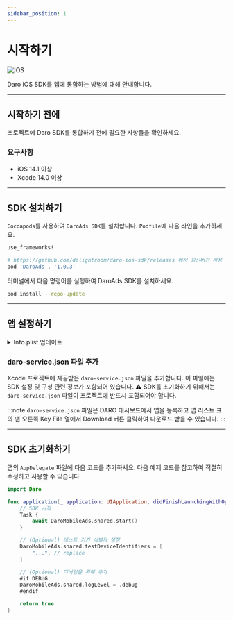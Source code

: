 ```yaml
---
sidebar_position: 1
---
```


# 시작하기

![iOS](https://img.shields.io/badge/Daro_iOS_SDK-v1.0.2-007AFF?logo=apple&logoColor=white)

Daro iOS SDK를 앱에 통합하는 방법에 대해 안내합니다.

---

## 시작하기 전에

프로젝트에 Daro SDK를 통합하기 전에 필요한 사항들을 확인하세요.

### 요구사항
- iOS 14.1 이상
- Xcode 14.0 이상


---

## SDK 설치하기

`Cocoapods`를 사용하여 `DaroAds SDK`를 설치합니다. `Podfile`에 다음 라인을 추가하세요.

```ruby
use_frameworks!

# https://github.com/delightroom/daro-ios-sdk/releases 에서 최신버전 사용
pod 'DaroAds', '1.0.3'
```

터미널에서 다음 명령어를 실행하여 DaroAds SDK를 설치하세요.
```bash
pod install --repo-update
```

---

## 앱 설정하기

<details>
<summary> Info.plist 업데이트 </summary>

`Info.plist`에 다음 ID들을 반영해주세요.

```xml
<key>GADApplicationIdentifier</key>
<string> /* Daro 대시보드에서 발급받은 Admob Key 추가 */ </string>
<key>SKAdNetworkItems</key>
<array>
  <dict>
    <key>SKAdNetworkIdentifier</key>
    <string>cstr6suwn9.skadnetwork</string>
  </dict>
  <dict>
    <key>SKAdNetworkIdentifier</key>
    <string>4fzdc2evr5.skadnetwork</string>
  </dict>
  <dict>
    <key>SKAdNetworkIdentifier</key>
    <string>4pfyvq9l8r.skadnetwork</string>
  </dict>
  <dict>
    <key>SKAdNetworkIdentifier</key>
    <string>2fnua5tdw4.skadnetwork</string>
  </dict>
  <dict>
    <key>SKAdNetworkIdentifier</key>
    <string>ydx93a7ass.skadnetwork</string>
  </dict>
  <dict>
    <key>SKAdNetworkIdentifier</key>
    <string>5a6flpkh64.skadnetwork</string>
  </dict>
  <dict>
    <key>SKAdNetworkIdentifier</key>
    <string>p78axxw29g.skadnetwork</string>
  </dict>
  <dict>
    <key>SKAdNetworkIdentifier</key>
    <string>v72qych5uu.skadnetwork</string>
  </dict>
  <dict>
    <key>SKAdNetworkIdentifier</key>
    <string>ludvb6z3bs.skadnetwork</string>
  </dict>
  <dict>
    <key>SKAdNetworkIdentifier</key>
    <string>cp8zw746q7.skadnetwork</string>
  </dict>
  <dict>
    <key>SKAdNetworkIdentifier</key>
    <string>3sh42y64q3.skadnetwork</string>
  </dict>
  <dict>
    <key>SKAdNetworkIdentifier</key>
    <string>c6k4g5qg8m.skadnetwork</string>
  </dict>
  <dict>
    <key>SKAdNetworkIdentifier</key>
    <string>s39g8k73mm.skadnetwork</string>
  </dict>
  <dict>
    <key>SKAdNetworkIdentifier</key>
    <string>3qy4746246.skadnetwork</string>
  </dict>
  <dict>
    <key>SKAdNetworkIdentifier</key>
    <string>f38h382jlk.skadnetwork</string>
  </dict>
  <dict>
    <key>SKAdNetworkIdentifier</key>
    <string>hs6bdukanm.skadnetwork</string>
  </dict>
  <dict>
    <key>SKAdNetworkIdentifier</key>
    <string>v4nxqhlyqp.skadnetwork</string>
  </dict>
  <dict>
    <key>SKAdNetworkIdentifier</key>
    <string>wzmmz9fp6w.skadnetwork</string>
  </dict>
  <dict>
    <key>SKAdNetworkIdentifier</key>
    <string>yclnxrl5pm.skadnetwork</string>
  </dict>
  <dict>
    <key>SKAdNetworkIdentifier</key>
    <string>t38b2kh725.skadnetwork</string>
  </dict>
  <dict>
    <key>SKAdNetworkIdentifier</key>
    <string>7ug5zh24hu.skadnetwork</string>
  </dict>
  <dict>
    <key>SKAdNetworkIdentifier</key>
    <string>gta9lk7p23.skadnetwork</string>
  </dict>
  <dict>
    <key>SKAdNetworkIdentifier</key>
    <string>vutu7akeur.skadnetwork</string>
  </dict>
  <dict>
    <key>SKAdNetworkIdentifier</key>
    <string>y5ghdn5j9k.skadnetwork</string>
  </dict>
  <dict>
    <key>SKAdNetworkIdentifier</key>
    <string>n6fk4nfna4.skadnetwork</string>
  </dict>
  <dict>
    <key>SKAdNetworkIdentifier</key>
    <string>v9wttpbfk9.skadnetwork</string>
  </dict>
  <dict>
    <key>SKAdNetworkIdentifier</key>
    <string>n38lu8286q.skadnetwork</string>
  </dict>
  <dict>
    <key>SKAdNetworkIdentifier</key>
    <string>47vhws6wlr.skadnetwork</string>
  </dict>
  <dict>
    <key>SKAdNetworkIdentifier</key>
    <string>kbd757ywx3.skadnetwork</string>
  </dict>
  <dict>
    <key>SKAdNetworkIdentifier</key>
    <string>9t245vhmpl.skadnetwork</string>
  </dict>
  <dict>
    <key>SKAdNetworkIdentifier</key>
    <string>eh6m2bh4zr.skadnetwork</string>
  </dict>
  <dict>
    <key>SKAdNetworkIdentifier</key>
    <string>a2p9lx4jpn.skadnetwork</string>
  </dict>
  <dict>
    <key>SKAdNetworkIdentifier</key>
    <string>22mmun2rn5.skadnetwork</string>
  </dict>
  <dict>
    <key>SKAdNetworkIdentifier</key>
    <string>4468km3ulz.skadnetwork</string>
  </dict>
  <dict>
    <key>SKAdNetworkIdentifier</key>
    <string>2u9pt9hc89.skadnetwork</string>
  </dict>
  <dict>
    <key>SKAdNetworkIdentifier</key>
    <string>8s468mfl3y.skadnetwork</string>
  </dict>
  <dict>
    <key>SKAdNetworkIdentifier</key>
    <string>klf5c3l5u5.skadnetwork</string>
  </dict>
  <dict>
    <key>SKAdNetworkIdentifier</key>
    <string>ppxm28t8ap.skadnetwork</string>
  </dict>
  <dict>
    <key>SKAdNetworkIdentifier</key>
    <string>ecpz2srf59.skadnetwork</string>
  </dict>
  <dict>
    <key>SKAdNetworkIdentifier</key>
    <string>uw77j35x4d.skadnetwork</string>
  </dict>
  <dict>
    <key>SKAdNetworkIdentifier</key>
    <string>pwa73g5rt2.skadnetwork</string>
  </dict>
  <dict>
    <key>SKAdNetworkIdentifier</key>
    <string>mlmmfzh3r3.skadnetwork</string>
  </dict>
  <dict>
    <key>SKAdNetworkIdentifier</key>
    <string>578prtvx9j.skadnetwork</string>
  </dict>
  <dict>
    <key>SKAdNetworkIdentifier</key>
    <string>4dzt52r2t5.skadnetwork</string>
  </dict>
  <dict>
    <key>SKAdNetworkIdentifier</key>
    <string>e5fvkxwrpn.skadnetwork</string>
  </dict>
  <dict>
    <key>SKAdNetworkIdentifier</key>
    <string>8c4e2ghe7u.skadnetwork</string>
  </dict>
  <dict>
    <key>SKAdNetworkIdentifier</key>
    <string>zq492l623r.skadnetwork</string>
  </dict>
  <dict>
    <key>SKAdNetworkIdentifier</key>
    <string>3rd42ekr43.skadnetwork</string>
  </dict>
  <dict>
    <key>SKAdNetworkIdentifier</key>
    <string>3qcr597p9d.skadnetwork</string>
  </dict>
  <dict>
    <key>SKAdNetworkIdentifier</key>
    <string>mj797d8u6f.skadnetwork</string>
  </dict>
  <dict>
    <key>SKAdNetworkIdentifier</key>
    <string>55644vm79v.skadnetwork</string>
  </dict>
  <dict>
    <key>SKAdNetworkIdentifier</key>
    <string>6yxyv74ff7.skadnetwork</string>
  </dict>
  <dict>
    <key>SKAdNetworkIdentifier</key>
    <string>55y65gfgn7.skadnetwork</string>
  </dict>
  <dict>
    <key>SKAdNetworkIdentifier</key>
    <string>cwn433xbcr.skadnetwork</string>
  </dict>
  <dict>
    <key>SKAdNetworkIdentifier</key>
    <string>nu4557a4je.skadnetwork</string>
  </dict>
  <dict>
    <key>SKAdNetworkIdentifier</key>
    <string>w7jznl3r6g.skadnetwork</string>
  </dict>
  <dict>
    <key>SKAdNetworkIdentifier</key>
    <string>577p5t736z.skadnetwork</string>
  </dict>
  <dict>
    <key>SKAdNetworkIdentifier</key>
    <string>6rd35atwn8.skadnetwork</string>
  </dict>
  <dict>
    <key>SKAdNetworkIdentifier</key>
    <string>7bxrt786m8.skadnetwork</string>
  </dict>
  <dict>
    <key>SKAdNetworkIdentifier</key>
    <string>7fbxrn65az.skadnetwork</string>
  </dict>
  <dict>
    <key>SKAdNetworkIdentifier</key>
    <string>dt3cjx1a9i.skadnetwork</string>
  </dict>
  <dict>
    <key>SKAdNetworkIdentifier</key>
    <string>fz2k2k5tej.skadnetwork</string>
  </dict>
  <dict>
    <key>SKAdNetworkIdentifier</key>
    <string>jk2fsx2rgz.skadnetwork</string>
  </dict>
  <dict>
    <key>SKAdNetworkIdentifier</key>
    <string>r8lj5b58b5.skadnetwork</string>
  </dict>
  <dict>
    <key>SKAdNetworkIdentifier</key>
    <string>tmhh9296z4.skadnetwork</string>
  </dict>
  <dict>
    <key>SKAdNetworkIdentifier</key>
    <string>k6y4y55b64.skadnetwork</string>
  </dict>
  <dict>
    <key>SKAdNetworkIdentifier</key>
    <string>qwpu75vrh2.skadnetwork</string>
  </dict>
</array>
```

</details>

### daro-service.json 파일 추가
Xcode 프로젝트에 제공받은 `daro-service.json` 파일을 추가합니다. 이 파일에는 SDK 설정 및 구성 관련 정보가 포함되어 있습니다.
⚠️ SDK를 초기화하기 위해서는 `daro-service.json` 파일이 프로젝트에 반드시 포함되어야 합니다.

  :::note
  `daro-service.json` 파일은 DARO 대시보드에서 앱을 등록하고 앱 리스트 표의 맨 오른쪽 Key File 열에서 Download 버튼 클릭하여 다운로드 받을 수 있습니다.
  :::

---

## SDK 초기화하기
앱의 `AppDelegate` 파일에 다음 코드를 추가하세요. 다음 예제 코드를 참고하여 적절히 수정하고 사용할 수 있습니다.

```swift
import Daro

func application(_ application: UIApplication, didFinishLaunchingWithOptions launchOptions: [UIApplication.LaunchOptionsKey: Any]?) -> Bool {
    // SDK 시작
    Task {
        await DaroMobileAds.shared.start()
    }

    // (Optional) 테스트 기기 식별자 설정
    DaroMobileAds.shared.testDeviceIdentifiers = [
        "...", // replace
    ]

    // (Optional) 디버깅을 위해 추가
    #if DEBUG
    DaroMobileAds.shared.logLevel = .debug
    #endif

    return true
}
```